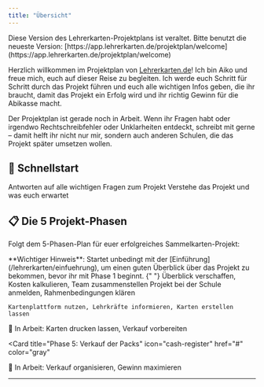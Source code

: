 ```yaml
---
title: "Übersicht"
---
```


<Warning>
Diese Version des Lehrerkarten-Projektplans ist veraltet. Bitte benutzt die neueste Version: [https://app.lehrerkarten.de/projektplan/welcome](https://app.lehrerkarten.de/projektplan/welcome)
</Warning>


Herzlich willkommen im Projektplan von [Lehrerkarten.de](https://Lehrerkarten.de)! Ich bin Aiko und freue mich, euch auf dieser Reise zu begleiten. Ich werde euch Schritt für Schritt durch das Projekt führen und euch alle wichtigen Infos geben, die ihr braucht, damit das Projekt ein Erfolg wird und ihr richtig Gewinn für die Abikasse macht.

<Warning>
  Der Projektplan ist gerade noch in Arbeit. Wenn ihr Fragen habt oder irgendwo
  Rechtschreibfehler oder Unklarheiten entdeckt, schreibt mit gerne – damit
  helft ihr nicht nur mir, sondern auch anderen Schulen, die das Projekt später
  umsetzen wollen.
</Warning>

## 🚀 Schnellstart

<CardGroup cols={2}>
  <Card
    title="Die häufigsten Fragen"
    icon="circle-question"
    href="/lehrerkarten/faq"
    cta="Anschauen"
  >
    Antworten auf alle wichtigen Fragen zum Projekt
  </Card>
  <Card
    title="Einführung lesen"
    icon="book-open"
    href="/lehrerkarten/einfuehrung"
    cta="Los geht's"
  >
    Verstehe das Projekt und was euch erwartet
  </Card>
</CardGroup>

## 📋 Die 5 Projekt-Phasen

Folgt dem 5-Phasen-Plan für euer erfolgreiches Sammelkarten-Projekt:

<Note>
  **Wichtiger Hinweis**: Startet unbedingt mit der
  [Einführung](/lehrerkarten/einfuehrung), um einen guten Überblick über das
  Projekt zu bekommen, bevor ihr mit Phase 1 beginnt.
</Note>{" "}

<CardGroup cols={1}>
  <Card
    title="Phase 1: Jahrgangsinterne Besprechung"
    icon="users"
    href="/lehrerkarten/phase1"
    cta="Weiter geht's"
  >
    Überblick verschaffen, Kosten kalkulieren, Team zusammenstellen
  </Card>
  <Card
    title="Phase 2: Vorbereitung & Schulleitung"
    icon="school"
    href="/lehrerkarten/phase2"
    cta="Weiter geht's"
  >
    Projekt bei der Schule anmelden, Rahmenbedingungen klären
  </Card>
  <Card
    title="Phase 3: Formular & Lehrkräfte"
    icon="clipboard-list"
    href="/lehrerkarten/phase3"
    cta="Weiter geht's"
>

    Kartenplattform nutzen, Lehrkräfte informieren, Karten erstellen lassen

  </Card>
  <Card
    title="Phase 4: Bestellen & Verpacken"
    icon="box"
    href="#"
    color="gray"
  >
    🚧 In Arbeit: Karten drucken lassen, Verkauf vorbereiten
  </Card>
</CardGroup>

<Card
  title="Phase 5: Verkauf der Packs"
  icon="cash-register"
  href="#"
  color="gray"
>
  🚧 In Arbeit: Verkauf organisieren, Gewinn maximieren
</Card>

---
